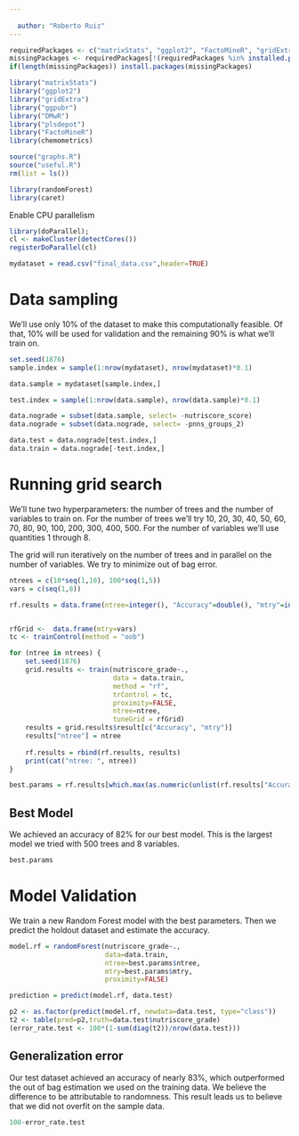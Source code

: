 ```yaml
---
  
  author: "Roberto Ruiz"
---
```


```r
requiredPackages <- c("matrixStats", "ggplot2", "FactoMineR", "gridExtra", "ggpubr","DMwR", "plsdepot")
missingPackages <- requiredPackages[!(requiredPackages %in% installed.packages()[,"Package"])]
if(length(missingPackages)) install.packages(missingPackages)

library("matrixStats")
library("ggplot2")
library("gridExtra")
library("ggpubr")
library("DMwR")
library("plsdepot")
library("FactoMineR")
library(chemometrics)

source("graphs.R")
source("useful.R")
rm(list = ls())
```

```r
library(randomForest)
library(caret)
```

Enable CPU parallelism

```r
library(doParallel);
cl <- makeCluster(detectCores())
registerDoParallel(cl)
```

```r
mydataset = read.csv("final_data.csv",header=TRUE)
```


# Data sampling
We'll use only 10% of the dataset to make this computationally feasible. Of that, 10% will be used for validation and the remaining 90% is what we'll train on.

```r
set.seed(1876)
sample.index = sample(1:nrow(mydataset), nrow(mydataset)*0.1)

data.sample = mydataset[sample.index,]

test.index = sample(1:nrow(data.sample), nrow(data.sample)*0.1)

data.nograde = subset(data.sample, select= -nutriscore_score)
data.nograde = subset(data.nograde, select= -pnns_groups_2)

data.test = data.nograde[test.index,]
data.train = data.nograde[-test.index,]
```

# Running grid search
We'll tune two hyperparameters: the number of trees and the number of variables to train on. For the number of trees we'll try 10, 20, 30, 40, 50, 60, 70, 80, 90, 100, 200, 300, 400, 500. For the number of variables we'll use quantities 1 through 8.

The grid will run iteratively on the number of trees and in parallel on the number of variables. We try to minimize out of bag error.

```r
ntrees = c(10*seq(1,10), 100*seq(1,5))
vars = c(seq(1,8))

rf.results = data.frame(ntree=integer(), "Accuracy"=double(), "mtry"=integer())


rfGrid <-  data.frame(mtry=vars)
tc <- trainControl(method = "oob")

for (ntree in ntrees) {
    set.seed(1876)
    grid.results <- train(nutriscore_grade~.,
                          data = data.train, 
                          method = "rf", 
                          trControl = tc,
                          proximity=FALSE,
                          ntree=ntree,
                          tuneGrid = rfGrid)
    results = grid.results$result[c("Accuracy", "mtry")]
    results["ntree"] = ntree
    
    rf.results = rbind(rf.results, results)
    print(cat("ntree: ", ntree))
}
```

```r
best.params = rf.results[which.max(as.numeric(unlist(rf.results["Accuracy"]))),]
```

## Best Model
We achieved an accuracy of 82% for our best model. This is the largest model we tried with 500 trees and 8 variables.

```r
best.params
```

# Model Validation
We train a new Random Forest model with the best parameters. Then we predict the holdout dataset and estimate the accuracy.

```r
model.rf = randomForest(nutriscore_grade~.,
                        data=data.train,
                        ntree=best.params$ntree, 
                        mtry=best.params$mtry,
                        proximity=FALSE)

prediction = predict(model.rf, data.test)

p2 <- as.factor(predict(model.rf, newdata=data.test, type="class"))
t2 <- table(pred=p2,truth=data.test$nutriscore_grade)
(error_rate.test <- 100*(1-sum(diag(t2))/nrow(data.test)))
```

## Generalization error
Our test dataset achieved an accuracy of nearly 83%, which outperformed the out of bag estimation we used on the training data. We believe the difference to be attributable to randomness. This result leads us to believe that we did not overfit on the sample data.

```r
100-error_rate.test
```

```r

```
